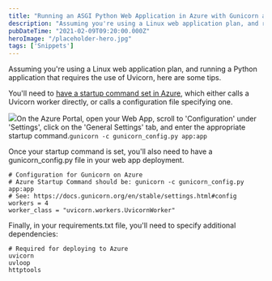 ```yaml
---
title: "Running an ASGI Python Web Application in Azure with Gunicorn and Uvicorn"
description: "Assuming you're using a Linux web application plan, and running a Python application that requires the use of Uvicorn, here are some tips.  You'll need to have a startup command set in Azure [https://docs"
pubDateTime: "2021-02-09T09:20:00.000Z"
heroImage: "/placeholder-hero.jpg"
tags: ['Snippets']
---
```


Assuming you're using a Linux web application plan, and running a Python application that requires the use of Uvicorn, here are some tips.

You'll need to [have a startup command set in Azure](https://docs.microsoft.com/en-gb/azure/app-service/configure-language-python#customize-startup-command), which either calls a Uvicorn worker directly, or calls a configuration file specifying one.

![](__GHOST_URL__/content/images/2021/02/image-2.png)On the Azure Portal, open your Web App, scroll to 'Configuration' under 'Settings', click on the 'General Settings' tab, and enter the appropriate startup command.`gunicorn -c gunicorn_config.py app:app`


Once your startup command is set, you'll also need to have a gunicorn\_config.py file in your web app deployment.


```
# Configuration for Gunicorn on Azure
# Azure Startup Command should be: gunicorn -c gunicorn_config.py app:app
# See: https://docs.gunicorn.org/en/stable/settings.html#config
workers = 4
worker_class = "uvicorn.workers.UvicornWorker"

```

Finally, in your requirements.txt file, you'll need to specify additional dependencies:


```
# Required for deploying to Azure
uvicorn
uvloop
httptools

```

